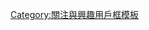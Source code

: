{{Userbox
|border-c     = red
|border-s     = 1
|id           = [[File:Flag_of_Singapore.svg|60px|新加坡國旗]]
|id-c         = blue
|id-fc        = 
|id-s         = 
|info         = 這位用戶喜歡'''[[新加坡|{{color|red|新加坡}}]]'''。<br />''<small>{{lang|en|‘I love S'pore very much lah!’}}</small>''
|info-c       = lightyellow
|info-fc      = black
|info-lh      = 
|info-s       = 10
|nocat        = {{{nocat|}}}
|usercategory = 喜歡新加坡的維基人
}}<noinclude>{{documentation}}[[Category:關注與興趣用戶框模板]]</noinclude>